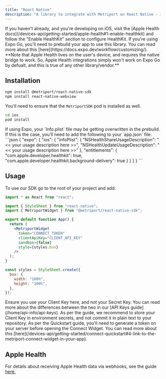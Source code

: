 ```yaml
---
title: "React Native"
description: "A library to integrate with Metriport on React Native - including Apple Health integrations."
---
```


<Info>
  If you haven't already, and you're developing on iOS, visit the [Apple Health
  docs](/devices-api/getting-started/apple-health#1-enable-healthkit) and follow the "Enable
  HealthKit" section to configure HealthKit.
</Info>

<Warning>
  If you're using Expo Go, you'll need to prebuild your app to use this library. You can read more
  about this [here](https://docs.expo.dev/workflow/customizing/). **Note that Apple Health lives on
  the user's device, and requires the native bridge to work. So, Apple Health integrations simply
  won't work on Expo Go by defualt, and this is true of any other library/vendor.**
</Warning>

## Installation

```sh
npm install @metriport/react-native-sdk
npm install react-native-webview
```

You'll need to ensure that the `MetriportSDK` pod is installed as well.

```sh
cd ios
pod install
```

<Snippet file="metriport-sdk-appdelegate.mdx" />

<Info>
  If using Expo, your `Info.plist` file may be getting overwritten in the prebuild. If this is the
  case, you'll need to add the following to your `app.json` file:
  ```json
  {
    "expo": {
      "ios": {
        "infoPlist": {
          "NSHealthShareUsageDescription": "<< your usage description here >>",
          "NSHealthUpdateUsageDescription": "<< your usage description here >>"
        },
        "entitlements": {
          "com.apple.developer.healthkit": true,
          "com.apple.developer.healthkit.background-delivery": true
        }
      }
    }
  }
  ```
</Info>

## Usage

To use our SDK go to the root of your project and add:

```jsx
import * as React from "react";

import { StyleSheet } from "react-native";
import { MetriportWidget } from "@metriport/react-native-sdk";

export default function App() {
  return (
    <MetriportWidget
      token="CONNECT_TOKEN"
      clientApiKey="CLIENT_API_KEY"
      sandbox={false}
      style={styles.box}
    />
  );
}

const styles = StyleSheet.create({
  box: {
    width: "100%",
    height: "100%",
  },
});
```

<Warning>
  Ensure you use your Client Key here, and not your Secret Key. You can read more about the
  differences between the two in our [API Keys guide](/home/api-info/api-keys).
</Warning>

<Info>
  As per the guide, we recommend to store your Client Key in environment secrets, and not commit it
  in plain text to your repository.
</Info>

<Info>
  As per the Quickstart guide, you'll need to generate a token on your server before opening the
  Connect Widget. You can read more about this
  [here](/devices-api/getting-started/connect-quickstart#4-link-to-the-metriport-connect-widget-in-your-app).
</Info>

## Apple Health

For details about receiving Apple Health data via webhooks, see the guide [here.](/devices-api/getting-started/apple-health#receiving-data)

